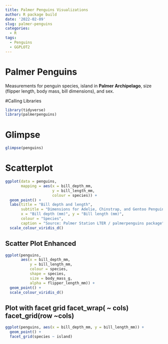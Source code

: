 ```yaml
---
title: Palmer Penguins Visualizations
author: R package build
date: '2022-02-09'
slug: palmer-penguins
categories:
  - R
tags:
  - Penguins
  - GGPLOT2
---
```


# Palmer Penguins

Measurements for penguin species, island in **Palmer Archipelago**, size (flipper length, body mass, bill dimensions), and sex.

#Calling Libraries
```r
library(tidyverse)
library(palmerpenguins)
```
# Glimpse
```r
glimpse(penguins)
```
# Scatterplot
```r
ggplot(data = penguins,
       mapping = aes(x = bill_depth_mm,
                     y = bill_length_mm,
                     colour = species)) +
  geom_point() +
  labs(title = "Bill depth and length",
       subtitle = "Dimensions for Adelie, Chinstrap, and Gentoo Penguins",
       x = "Bill depth (mm)", y = "Bill length (mm)",
       colour = "Species",
       caption = "Source: Palmer Station LTER / palmerpenguins package") +
  scale_colour_viridis_d()
```

## Scatter Plot Enhanced
```r
ggplot(penguins,
       aes(x = bill_depth_mm, 
           y = bill_length_mm,
           colour = species,
           shape = species,
           size = body_mass_g,
           alpha = flipper_length_mm)) +
  geom_point() +
  scale_colour_viridis_d()
```
## Plot with facet grid facet_wrap( ~ cols) facet_grid(row ~cols)
```r
ggplot(penguins, aes(x = bill_depth_mm, y = bill_length_mm)) + 
  geom_point() +
  facet_grid(species ~ island)
```

